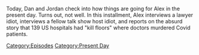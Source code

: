 {{DEFAULTSORT:
    #_EPISODE_0809:May 18, 2023
}}{{Episode
    | title           = May 18, 2023
    | caption         = Listen to this episode on [https://knowledgefight.libsyn.com/809-may-18-2023 Libsyn] [https://open.spotify.com/episode/7BNnYU1BDeKKeNrYbDvh67 Spotify], Read the [[Transcript/809: May 18, 2023|Unofficial Transcript]], View discussion on [https://reddit.com/13oflpb Reddit]
    | episodeNumber   = 809
    | length          = 02:35:43
    | airDate         = May 22, 2023
    | coverageDate    = May 18, 2023
    | episodeType     = [[:Category:Present Day|Present Day]]
    | appearance      = [[Stew Peters]], [[Tom Robbins]], [[Thomas Renz]], [[Steve Kirsch]], [[Gary Allen]], [[Bill Gates]], [[David Icke]], [[George Soros]]
    | previousEpisode = [[808: May 15, 2023]]
    | nextEpisode     = [[810: February 18-23, 2004]]
}}

{{Stub}}

Today, Dan and Jordan check into how things are going for Alex in the present day.  Turns out, not well.  In this installment, Alex interviews a lawyer idiot, interviews a fellow talk show host idiot, and reports on the absurd story that 139 US hospitals had "kill floors" where doctors murdered Covid patients.

[[Category:Episodes]]
[[Category:Present Day]]
